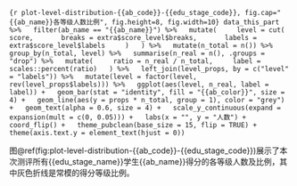 ```{r plot-level-distribution-{{ab_code}}-{{edu_stage_code}}, fig.cap="{{ab_name}}各等级人数比例", fig.height=8, fig.width=10}
data_this_part %>%
  filter(ab_name == "{{ab_name}}") %>%
  mutate(
    level = cut(
      score,
      breaks = extra$score_level$breaks,
      labels = extra$score_level$labels
    )
  ) %>%
  mutate(n_total = n()) %>%
  group_by(n_total, level) %>%
  summarise(n_real = n(), .groups = "drop") %>%
  mutate(
    ratio = n_real / n_total,
    label = scales::percent(ratio)
  ) %>%
  left_join(level_props, by = c("level" = "labels")) %>%
  mutate(level = factor(level, rev(level_props$labels))) %>%
  ggplot(aes(level, n_real, label = label)) +
  geom_bar(stat = "identity", fill = "{{ab_color}}", size = 4) +
  geom_line(aes(y = props * n_total, group = 1), color = "grey") +
  geom_text(alpha = 0.6, size = 4) +
  scale_y_continuous(expand = expansion(mult = c(0, 0.05))) +
  labs(x = "", y = "人数") +
  coord_flip() +
  theme_pubclean(base_size = 15, flip = TRUE) +
  theme(axis.text.y = element_text(hjust = 0))
```

图\@ref(fig:plot-level-distribution-{{ab_code}}-{{edu_stage_code}})展示了本次测评所有{{edu_stage_name}}学生{{ab_name}}得分的各等级人数及比例，其中灰色折线是常模的得分等级比例。

